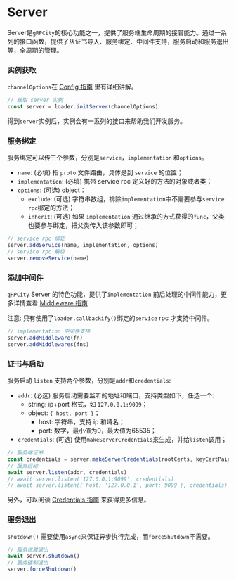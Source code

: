 # Server

Server是`gRPCity`的核心功能之一，提供了服务端生命周期的接管能力。通过一系列的接口函数，提供了从证书导入、服务绑定、中间件支持，服务启动和服务退出等，全周期的管理。

### 实例获取

`channelOptions`在 [Config 指南](/zh-CN/guide/config) 里有详细讲解。

```js
// 获取 server 实例
const server = loader.initServer(channelOptions)
```

得到`server`实例后，实例会有一系列的接口来帮助我们开发服务。

### 服务绑定

服务绑定可以传三个参数，分别是`service`，`implementation` 和`options`。

- `name`: (必填) 指 `proto` 文件路由，具体是到 `service` 的位置；
- `implementation`: (必填) 携带 service rpc 定义好的方法的对象或者类；
- `options`: (可选) object：
    - `exclude`: (可选) 字符串数组，排除`implementation`中不需要参与`service rpc`绑定的方法；
    - `inherit`: (可选) 如果 `implementation` 通过继承的方式获得的`func`，父类也要参与绑定，把父类传入该参数即可；

```js
// service rpc 绑定
server.addService(name, implementation, options)
// service rpc 解绑
server.removeService(name)
```

### 添加中间件

`gRPCity` Server 的特色功能，提供了`implementation` 前后处理的中间件能力，更多详情查看 [Middleware 指南](/zh-CN/guide/middleware)

注意: 只有使用了`loader.callbackify()`绑定的`service` rpc 才支持中间件。

```js
// implementation 中间件支持
server.addMiddleware(fn)
server.addMiddlewares(fns)
```

### 证书与启动

服务启动 `listen` 支持两个参数，分别是`addr`和`credentials`:

- `addr`: (必选) 服务启动需要监听的地址和端口，支持类型如下，任选一个:
    - string: ip+port 格式，如 `127.0.0.1:9099`；
    - object: `{ host, port }`；
        - host: 字符串，支持 ip 和域名；
        - port: 数字，最小值为0，最大值为65535；
- `credentials`: (可选) 使用`makeServerCredentials`来生成，并给`listen`调用；

```js
// 服务端证书
const credentials = server.makeServerCredentials(rootCerts, keyCertPairs, checkClientCertificate)
// 服务启动
await server.listen(addr, credentials)
// await server.listen('127.0.0.1:9099', credentials)
// await server.listen({ host: '127.0.0.1', port: 9099 }, credentials)
```

另外，可以阅读 [Credentials 指南](/zh-CN/guide/credentials) 来获得更多信息。

### 服务退出

`shutdown()` 需要使用`async`来保证异步执行完成，而`forceShutdown`不需要。

```js
// 服务优雅退出
await server.shutdown()
// 服务强制退出
server.forceShutdown()
```


